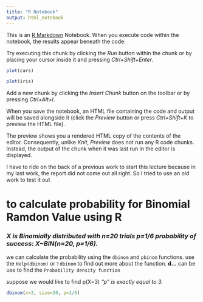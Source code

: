 ```yaml
---
title: "R Notebook"
output: html_notebook
---
```


This is an [R Markdown](http://rmarkdown.rstudio.com) Notebook. When you execute code within the notebook, the results appear beneath the code. 

Try executing this chunk by clicking the *Run* button within the chunk or by placing your cursor inside it and pressing *Ctrl+Shift+Enter*. 
```r
plot(cars)
```

```r
plot(iris)
```

Add a new chunk by clicking the *Insert Chunk* button on the toolbar or by pressing *Ctrl+Alt+I*.

When you save the notebook, an HTML file containing the code and output will be saved alongside it (click the *Preview* button or press *Ctrl+Shift+K* to preview the HTML file).

The preview shows you a rendered HTML copy of the contents of the editor. Consequently, unlike *Knit*, *Preview* does not run any R code chunks. Instead, the output of the chunk when it was last run in the editor is displayed.

I have to ride on the back of a previous work to start this lecture because in my last work, the report did not come out all right.  So I tried to use an old work to test it out

# to calculate probability for Binomial Ramdon Value using R

### *X is Binomially distributed with n=20 trials p=1/6 probability of success: X~BIN(n=20, p=1/6).*

we can calculate the probability using the `dbinom` and `pbinom` functions. use the `Help(dbinom)` or`？dbinom` to find out more about the function. **d...** can be use to find the `Probability density function`

suppose we would like to find p(X=3) *"p" is exactly equal to 3.*
```r
dbinom(x=3, size=20, p=1/6)
```

